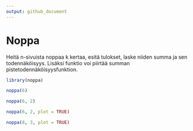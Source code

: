 ```yaml
---
output: github_document
---
```


# Noppa

Heitä n-sivuista noppaa k kertaa, esitä tulokset, laske niiden summa ja sen todennäköisyys. Lisäksi funktio voi piirtää summan pistetodennäköisyysfunktion.

```r
library(noppa)

noppa(6)
```

```r
noppa(6, 2)
```

```r
noppa(6, 2, plot = TRUE)
```

```r
noppa(8, 3, plot = TRUE)
```
